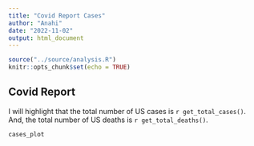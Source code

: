 ```yaml
---
title: "Covid Report Cases"
author: "Anahi"
date: "2022-11-02"
output: html_document
---
```


```r
source("../source/analysis.R")
knitr::opts_chunk$set(echo = TRUE)
```

## Covid Report
I will highlight that the total number of US cases is `r get_total_cases()`. And, the total number of US deaths is `r get_total_deaths()`. 

``` r
cases_plot
```